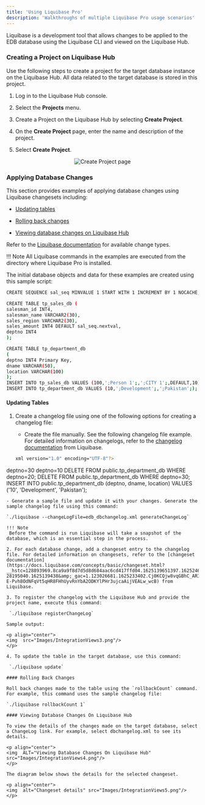 ```yaml
---
title: 'Using Liquibase Pro'
description: 'Walkthroughs of multiple Liquibase Pro usage scenarios'
---
```


Liquibase is a development tool that allows changes to be applied to the EDB database using the Liquibase CLI and viewed on the Liquibase Hub.

### Creating a Project on Liquibase Hub

Use the following steps to create a project for the target database instance on the Liquibase Hub. All data related to the target database is stored in this project.
    
1. Log in to the Liquibase Hub console.

2. Select the **Projects** menu.

3. Create a Project on the Liquibase Hub by selecting **Create Project**. 

4. On the **Create Project** page, enter the name and description of the project.

5. Select **Create Project**.

<p align="center">
  <img  alt="Create Project page" src="Images/IntegrationViews2.png"/>
</p>

### Applying Database Changes

This section provides examples of applying database changes using Liquibase changesets including:

- [Updating tables](#updating-tables)

- [Rolling back changes](#rolling-back-changes)

- [Viewing database changes on Liquibase Hub](#viewing-database-changes-on-liquibase-hub)


Refer to the [Liquibase documentation](https://docs.liquibase.com/change-types/home.html) for available change types.

!!! Note
    All Liquibase commands in the examples are executed from the directory where Liquibase Pro is installed.

The initial database objects and data for these examples are created using this sample script:

```bash
CREATE SEQUENCE sal_seq MINVALUE 1 START WITH 1 INCREMENT BY 1 NOCACHE;

CREATE TABLE tp_sales_db (
salesman_id INT4,
salesman_name VARCHAR2(30),
sales_region VARCHAR2(30),
sales_amount INT4 DEFAULT sal_seq.nextval,
deptno INT4
);

CREATE TABLE tp_department_db
(
deptno INT4 Primary Key,
dname VARCHAR(50),
location VARCHAR(100)
);
INSERT INTO tp_sales_db VALUES (100,';Person 1';,';CITY 1';,DEFAULT,10);
INSERT INTO tp_department_db VALUES (10,';Development';,';Pakistan';);
```

#### Updating Tables 
1. Create a changelog file using one of the following options for creating a changelog file:

   - Create the file manually. See the following changelog file example. For detailed information on changelogs, refer to the [changelog documentation](https://docs.liquibase.com/concepts/basic/xml-format.html) from Liquibase.

   ```bash
   xml version="1.0" encoding="UTF-8"?>
  <databaseChangeLog
      xmlns="http://www.liquibase.org/xml/ns/dbchangelog"
      xmlns:xsi="http://www.w3.org/2001/XMLSchema-instance"
      xmlns:pro="http://www.liquibase.org/xml/ns/pro"
      xsi:schemaLocation="http://www.liquibase.org/xml/ns/dbchangelog
http://www.liquibase.org/xml/ns/dbchangelog/dbchangelog-4.2.xsd
http://www.liquibase.org/xml/ns/pro
http://www.liquibase.org/xml/ns/pro/liquibase-pro-4.2.xsd " changeLogId="9e43abe4-
4a9b-4d38-a485-c68af935bc44">
<changeSet author="kashif" id="100">
  <insert catalogName="edb"
    dbms="postgresql"
    schemaName="public"
    tableName="tp_department_db">
  <column name="deptno" value="20"/>
  <column name="dname" value="QMG"/>
  <column name="location" value="India"/>
  </insert>
  <insert catalogName="edb"
    dbms="postgresql"
    schemaName="public"
    tableName="tp_department_db">
  <column name="deptno" value="30"/>
  <column name="dname" value="CM"/>
  <column name="location" value="Pakistan"/>
  </insert>
  <update catalogName="edb"
  schemaName="public"
  tableName="tp_department_db">
  <column name="dname" value="UPDATED NAME...."/>
  <where>deptno=30</where>
  </update>
  <delete catalogName="edb"
    chemaName="public"
    tableName="tp_department_db">
  <where>deptno=10</where>
  </delete>
<rollback>
DELETE FROM public.tp_department_db WHERE deptno=20;
DELETE FROM public.tp_department_db WHERE deptno=30;
INSERT INTO public.tp_department_db (deptno, dname, location) VALUES ('10',
'Development', 'Pakistan');
</rollback>
</changeSet>
   </databaseChangeLog>
   ```
   - Generate a sample file and update it with your changes. Generate the sample changelog file using this command:

   `./liquibase --changeLogFile=edb_dbchangelog.xml generateChangeLog`

!!! Note
    Before the command is run Liquibase will take a snapshot of the database, which is an essential step in the process.

2. For each database change, add a changeset entry to the changelog file. For detailed information on changesets, refer to the [changeset documentation](https://docs.liquibase.com/concepts/basic/changeset.html?__hstc=128893969.8ca9a9f8d7d5d8d684aac6cd417ffd04.1625139651397.1625246103494.1625257119630.4&amp;__hssc=128893969.1.1625257119630&amp;__hsfp=3718144884&amp;_ga=2.245054725.1619392786.1625139438-28195040.1625139438&amp;_gac=1.123026681.1625233402.Cj0KCQjw8vqGBhC_ARIsADMSd1AVyJsGu4_9-E-Pvh8OdNFqVt5qHR8FHhUyvRnYbA2ODKYlPHr3ujcaAijVEALw_wcB) from Liquibase.

3. To register the changelog with the Liquibase Hub and provide the project name, execute this command: 

    `./liquibase registerChangeLog`

Sample output:

<p align="center">
  <img  src="Images/IntegrationViews3.png"/>
</p>

4. To update the table in the target database, use this command: 

    `./liquibase update`

#### Rolling Back Changes

Roll back changes made to the table using the `rollbackCount` command. For example, this command uses the sample changelog file: 

`./liquibase rollbackCount 1`

#### Viewing Database Changes On Liquibase Hub

To view the details of the changes made on the target database, select a ChangeLog link. For example, select dbchangelog.xml to see its details.

<p align="center">
  <img  ALT="Viewing Database Changes On Liquibase Hub" src="Images/IntegrationViews4.png"/>
</p>

The diagram below shows the details for the selected changeset.

<p align="center">
  <img  alt="Changeset details" src="Images/IntegrationViews5.png"/>
</p>
